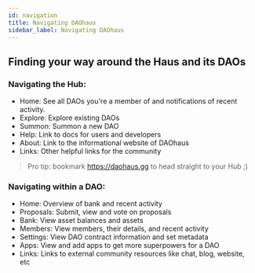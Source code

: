 ```yaml
---
id: navigation
title: Navigating DAOhaus
sidebar_label: Navigating DAOhaus
---
```


## Finding your way around the Haus and its DAOs

### Navigating the Hub:

- Home: See all DAOs you're a member of and notifications of recent activity.
- Explore: Explore existing DAOs
- Summon: Summon a new DAO
- Help: Link to docs for users and developers
- About: Link to the informational website of DAOhaus
- Links: Other helpful links for the community

> Pro tip: bookmark https://daohaus.gg to head straight to your Hub ;)

### Navigating within a DAO:

- Home: Overview of bank and recent activity
- Proposals: Submit, view and vote on proposals
- Bank: View asset balances and assets
- Members: View members, their details, and recent activity
- Settings: View DAO contract information and set metadata
- Apps: View and add apps to get more superpowers for a DAO
- Links: Links to external community resources like chat, blog, website, etc
